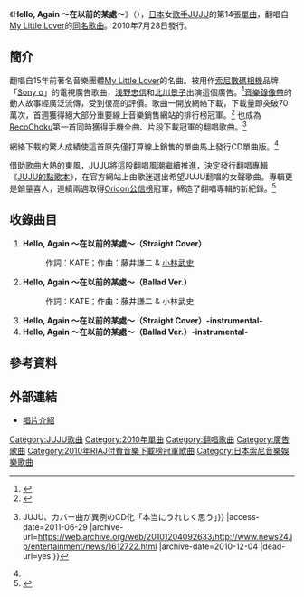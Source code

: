 {{Infobox Single 
| Name           = Hello, Again ～在以前的某處～<br />{{lang|ja|Hello, Again ～昔からある場所～}}
| Artist         = [[JUJU|JUJU]]
| Album          = [[JUJU的點歌本|JUJU的點歌本]]
| Released       = 2010年7月28日
| Format         = [[線上下載|線上下載]]、[[單曲|CD單曲]]
| Recorded       = 
| Genre          = [[J-POP|J-POP]]
| Length         = 
| Label          = [[Sony_Music_Associated_Records|Sony Music Associated Records]]
| Writer         = 
| Producer       = 
| Chart position = * 週間最高排行第15位（[[Oricon公信榜|Oricon]]）
* 週間最高排行第1位（[[RIAJ付費音樂下載榜|RIAJ音樂下載]]）
* 2010年度年間排行第15位（手機全曲下載，[[日本唱片協會|RIAJ]]）
| Certification  = * 白金（手機全曲下載，[[日本唱片協會|RIAJ]]）
| Last single    = [[Trust_In_You|Trust In You]]<br />（2010年）
| This single    = '''Hello, Again ～在以前的某處～'''<br />（2010年）
| Next single    = [[就在今晚完結吧|就在今晚完結吧]]<br />（2010年）
}}
《'''Hello, Again ～在以前的某處～'''》（{{lang-ja|'''Hello, Again ～昔からある場所～'''}}），[[日本|日本]]女[[歌手|歌手]]JUJU的第14張[[單曲|單曲]]，翻唱自[[My_Little_Lover|My Little Lover]]的[[Hello,_Again_～在以前的某處～|同名歌曲]]。2010年7月28日發行。

== 簡介 ==
翻唱自15年前著名音樂團體[[My_Little_Lover|My Little Lover]]的名曲。被用作[[索尼|索尼]][[數碼相機|數碼相機]]品牌「[[Sony_α|Sony α]]」的電視廣告歌曲，[[浅野忠信|浅野忠信]]和[[北川景子|北川景子]]出演這個廣告。<ref>{{Cite web |url=http://news.livedoor.com/article/detail/4810949/ |title=浅野忠信と北川景子の出演CMで、JUJUがMy Little Loverの名曲をカヴァー |accessdate=2011-06-29 |archive-date=2010-06-08 |archive-url=https://web.archive.org/web/20100608180311/http://news.livedoor.com/article/detail/4810949/ |dead-url=no }}</ref>[[音樂錄像帶|音樂錄像帶]]的動人故事經廣泛流傳，受到很高的評價。歌曲一開放網絡下載，下載量即突破70萬次，首週獲得絕大部分重要線上音樂銷售網站的排行榜冠軍。<ref>{{Cite web |url=http://www.asahi.com/business/pressrelease/N2U201006170013.html |title={{lang|ja|15年の時を超え蘇った、JUJU版名曲カバー 大反響を受け「着うた(R)」初登場1位に}} |accessdate=2011-06-29 |archive-date=2013-05-21 |archive-url=https://web.archive.org/web/20130521053634/http://www.asahi.com/business/pressrelease/N2U201006170013.html |dead-url=no }}</ref> 也成為[[RecoChoku|RecoChoku]]第一首同時獲得手機全曲、片段下載冠軍的翻唱歌曲。<ref name="news24">{{Cite web |url=http://news24.jp/entertainment/news/1612722.html |title={{lang{{!}}ja{{!}}JUJU、カバー曲が異例のCD化「本当にうれしく思う」}} |access-date=2011-06-29 |archive-url=https://web.archive.org/web/20101204092633/http://www.news24.jp/entertainment/news/1612722.html |archive-date=2010-12-04 |dead-url=yes }}</ref>

網絡下載的驚人成績使這首原先僅打算線上銷售的單曲馬上發行CD單曲版。<ref name="news24"/>

借助歌曲大熱的東風，JUJU將這股翻唱風潮繼續推進，決定發行翻唱專輯《[[JUJU的點歌本|JUJU的點歌本]]》，在官方網站上由歌迷選出希望JUJU翻唱的女聲歌曲。專輯更是銷量喜人，連續兩週取得[[Oricon公信榜|Oricon公信榜]]冠軍，締造了翻唱專輯的新紀錄。<ref>{{Cite web |url=http://www.oricon.co.jp/news/confidence/80930/full/ |title={{lang|ja|JUJU、女性歌手史上初のカバーアルバム2週連続首位}} |accessdate=2011-06-29 |archive-date=2012-10-22 |archive-url=https://web.archive.org/web/20121022232008/http://www.oricon.co.jp/news/confidence/80930/full/ |dead-url=no }}</ref>

== 收錄曲目 ==
#'''Hello, Again ～在以前的某處～（Straight Cover）'''
#:作詞：KATE；作曲：藤井謙二 & [[小林武史|小林武史]]
#'''Hello, Again ～在以前的某處～（Ballad Ver.）'''
#:作詞：KATE；作曲：藤井謙二 & 小林武史
#'''Hello, Again ～在以前的某處～（Straight Cover）-instrumental-'''
#'''Hello, Again ～在以前的某處～（Ballad Ver.）-instrumental-'''

== 參考資料 ==
{{reflist}}

== 外部連結 ==
* [http://www.sonymusic.co.jp/Music/Arch/AI/JUJU/AICL-2167/index.html 唱片介紹]{{Wayback|url=http://www.sonymusic.co.jp/Music/Arch/AI/JUJU/AICL-2167/index.html |date=20100719125039 }}

{{RIAJ付費音樂下載榜冠軍 (2010年)|2010年6月29日}}

{{DEFAULTSORT:Hello, Again Mukashi Kara Aru Basho}}
[[Category:JUJU歌曲|Category:JUJU歌曲]]
[[Category:2010年單曲|Category:2010年單曲]]
[[Category:翻唱歌曲|Category:翻唱歌曲]]
[[Category:廣告歌曲|Category:廣告歌曲]]
[[Category:2010年RIAJ付費音樂下載榜冠軍歌曲|Category:2010年RIAJ付費音樂下載榜冠軍歌曲]]
[[Category:日本索尼音樂娛樂歌曲|Category:日本索尼音樂娛樂歌曲]]